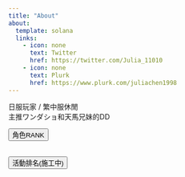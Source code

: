 ```yaml
---
title: "About"
about:
  template: solana
  links:
    - icon: none
      text: Twitter
      href: https://twitter.com/Julia_11010
    - icon: none
      text: Plurk
      href: https://www.plurk.com/juliachen1998
---
```


<link rel="stylesheet" href="https://cdn.jsdelivr.net/npm/bootstrap@4.0.0/dist/css/bootstrap.min.css" integrity="sha384-Gn5384xqQ1aoWXA+058RXPxPg6fy4IWvTNh0E263XmFcJlSAwiGgFAW/dAiS6JXm" crossorigin="anonymous">
<script src="https://code.jquery.com/jquery-3.2.1.slim.min.js" integrity="sha384-KJ3o2DKtIkvYIK3UENzmM7KCkRr/rE9/Qpg6aAZGJwFDMVNA/GpGFF93hXpG5KkN" crossorigin="anonymous"></script>
<script src="https://cdn.jsdelivr.net/npm/popper.js@1.12.9/dist/umd/popper.min.js" integrity="sha384-ApNbgh9B+Y1QKtv3Rn7W3mgPxhU9K/ScQsAP7hUibX39j7fakFPskvXusvfa0b4Q" crossorigin="anonymous"></script>
<script src="https://cdn.jsdelivr.net/npm/bootstrap@4.0.0/dist/js/bootstrap.min.js" integrity="sha384-JZR6Spejh4U02d8jOt6vLEHfe/JQGiRRSQQxSfFWpi1MquVdAyjUar5+76PVCmYl" crossorigin="anonymous"></script>

日服玩家 / 繁中服休閒<br>
主推ワンダショ和天馬兄妹的DD<br>



<button class="btn btn-outline-info" type="button" data-toggle="collapse" data-target="#RANK" aria-expanded="false" aria-controls="RANK">
  角色RANK
</button>
<div class="collapse" id="RANK">
  <div class="card card-body">
  <script src="https://gist.github.com/Adowaiii/304ac920c1254b774e207f1ce5fb35d9.js"></script>
  </div>
</div>
<br>
<button class="btn btn-outline-info" type="button" data-toggle="collapse" data-target="#collapseExample" aria-expanded="false" aria-controls="ranking">
  活動排名(施工中)
</button>

<div class="collapse" id="ranking">
  <div class="card card-body">
  </div>
</div>